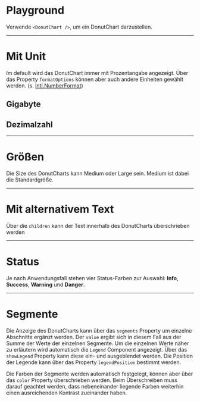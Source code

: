# Playground

Verwende `<DonutChart />`, um ein DonutChart darzustellen.

<LiveCodeEditor />

---

# Mit Unit

Im default wird das DonutChart immer mit Prozentangabe angezeigt. Über das
Property `formatOptions` können aber auch andere Einheiten gewählt werden. (s.
[Intl.NumberFormat](https://developer.mozilla.org/en-US/docs/Web/JavaScript/Reference/Global_Objects/Intl/NumberFormat))

## Gigabyte

<LiveCodeEditor example="unit" editorCollapsed />

## Dezimalzahl

<LiveCodeEditor example="decimal" editorCollapsed />

---

# Größen

Die Size des DonutCharts kann Medium oder Large sein. Medium ist dabei die
Standardgröße.

<LiveCodeEditor example="size" editorCollapsed />

---

# Mit alternativem Text

Über die `children` kann der Text innerhalb des DonutCharts überschrieben werden

<LiveCodeEditor example="valueText" editorCollapsed />

---

# Status

Je nach Anwendungsfall stehen vier Status-Farben zur Auswahl: **Info**,
**Success**, **Warning** und **Danger**.

<LiveCodeEditor example="status" editorCollapsed />

---

# Segmente

Die Anzeige des DonutCharts kann über das `segments` Property um einzelne
Abschnitte ergänzt werden. Der `value` ergibt sich in diesem Fall aus der Summe
der Werte der einzelnen Segmente. Um die einzelnen Werte näher zu erläutern wird
automatisch die `Legend` Component angezeigt. Über das `showLegend` Property
kann diese ein- und ausgeblendet werden. Die Position der Legende kann über das
Property `legendPosition` bestimmt werden.

Die Farben der Segmente werden automatisch festgelegt, können aber über das
`color` Property überschrieben werden. Beim Überschreiben muss darauf geachtet
werden, dass nebeneinander liegende Farben weiterhin einen ausreichenden
Kontrast zueinander haben.

<LiveCodeEditor example="segments" editorCollapsed />

